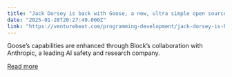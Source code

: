 ```yaml
---
title: "Jack Dorsey is back with Goose, a new, ultra simple open source AI agent building platform from his startup Block"
date: "2025-01-28T20:27:49.000Z"
link: "https://venturebeat.com/programming-development/jack-dorsey-is-back-with-goose-a-new-ultra-simple-open-source-ai-agent-building-platform-from-his-startup-block/"
---
```


Goose’s capabilities are enhanced through Block’s collaboration with Anthropic, a leading AI safety and research company.

[Read more](https://venturebeat.com/programming-development/jack-dorsey-is-back-with-goose-a-new-ultra-simple-open-source-ai-agent-building-platform-from-his-startup-block/)
